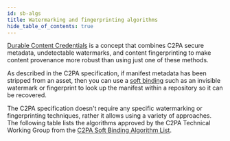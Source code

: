 ```yaml
---
id: sb-algs
title: Watermarking and fingerprinting algorithms
hide_table_of_contents: true
---
```


[Durable Content Credentials](https://contentauthenticity.org/blog/durable-content-credentials) is a concept that combines C2PA secure metadata, undetectable watermarks, and content fingerprinting to make content provenance more robust than using just one of these methods.

As described in the C2PA specification, if manifest metadata has been stripped from an asset, then you can use a [soft binding](https://c2pa.org/specifications/specifications/2.0/specs/C2PA_Specification.html#_soft_bindings) such as an invisible watermark or fingerprint to look up the manifest within a repository so it can be recovered.

The C2PA specification doesn't require any specific watermarking or fingerprinting techniques, rather it allows using a variety of approaches. The following table lists the algorithms approved by the C2PA Technical Working Group from the [C2PA Soft Binding Algorithm List](https://github.com/c2pa-org/softbinding-algorithm-list).


<JSONToTable />

